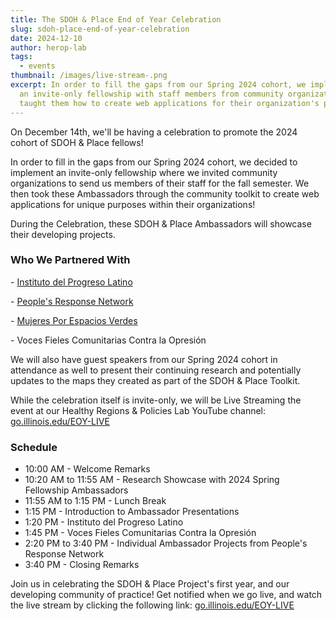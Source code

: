 ```yaml
---
title: The SDOH & Place End of Year Celebration
slug: sdoh-place-end-of-year-celebration
date: 2024-12-10
author: herop-lab
tags:
  - events
thumbnail: /images/live-stream-.png
excerpt: In order to fill the gaps from our Spring 2024 cohort, we implemented
  an invite-only fellowship with staff members from community organizations. We
  taught them how to create web applications for their organization's purposes.
---
```

On December 14th, we'll be having a celebration to promote the 2024 cohort of SDOH & Place fellows!

In order to fill in the gaps from our Spring 2024 cohort, we decided to implement an invite-only fellowship where we invited community organizations to send us members of their staff for the fall semester. We then took these Ambassadors through the community toolkit to create web applications for unique purposes within their organizations! 

During the Celebration, these SDOH & Place Ambassadors will showcase their developing projects.

### Who We Partnered With

\- [Instituto del Progreso Latino](https://www.institutochicago.org/)

\- [People's Response Network](https://prn.mayfirst.info/)

\- [Mujeres Por Espacios Verdes](https://www.womenforgreenspaces.org/)

\- Voces Fieles Comunitarias Contra la Opresión

We will also have guest speakers from our Spring 2024 cohort in attendance as well to present their continuing research and potentially updates to the maps they created as part of the SDOH & Place Toolkit.

While the celebration itself is invite-only, we will be Live Streaming the event at our Healthy Regions & Policies Lab YouTube channel: [go.illinois.edu/EOY-LIVE](go.illinois.edu/EOY-LIVE)

### Schedule

* 10:00 AM - Welcome Remarks
* 10:20 AM to 11:55 AM - Research Showcase with 2024 Spring Fellowship Ambassadors
* 11:55 AM to 1:15 PM - Lunch Break
* 1:15 PM - Introduction to Ambassador Presentations
* 1:20 PM - Instituto del Progreso Latino
* 1:45 PM - Voces Fieles Comunitarias Contra la Opresión
* 2:20 PM to 3:40 PM - Individual Ambassador Projects from People's Response Network
* 3:40 PM - Closing Remarks

Join us in celebrating the SDOH & Place Project's first year, and our developing community of practice! Get notified when we go live, and watch the live stream by clicking the following link: [go.illinois.edu/EOY-LIVE](go.illinois.edu/EOY-LIVE)

